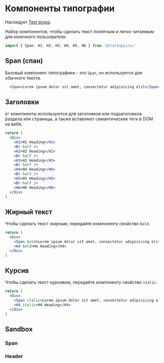 
# Компоненты типографии

Наследует [Text props](https://reactnative.dev/docs/next/text).

Набор компонентов, чтобы сделать текст понятным и легко читаемым для конечного пользователя.

```jsx
import { Span, H1, H2, H3, H4, H5, H6 } from '@startupjs/ui'
```

## Span (спан)

Базовый компонент типографики - это `Span`, он используется для обычного текста.

```jsx example
  <Span>Lorem ipsum dolor sit amet, consectetur adipisicing elit</Span>
```

## Заголовки

`H*` комопненты используются для заголовков или подзаголовков раздела или страницы, а также вставляют семантические теги в DOM на вебе.

```jsx example
return (
  <Div>
    <H1>H1 Heading</H1>
    <Br half />
    <H2>H2 Heading</H2>
    <Br half />
    <H3>H3 Heading</H3>
    <Br half />
    <H4>H4 Heading</H4>
    <Br half />
    <H5>H5 Heading</H5>
    <Br half />
    <H6>H6 Heading</H6>
  </Div>
)
```

## Жирный текст

Чтобы сделать текст жирным, передайте компоненту свойство `bold`.

```jsx example
return (
  <Div>
    <Span bold>Lorem ipsum dolor sit amet, consectetur adipisicing elit.</Span>
    <H4 bold>H4 Heading</H4>
  </Div>
)
```

## Курсив

Чтобы сделать текст курсивом, передайте компоненту свойство `italic`.

```jsx example
return (
  <Div>
    <Span italic>Lorem ipsum dolor sit amet, consectetur adipisicing elit.</Span>
    <H4 italic>H4 Heading</H4>
  </Div>
)
```

## Sandbox

### Span

<Sandbox Component={Span} />

### Header

<Sandbox Component={H1} />
